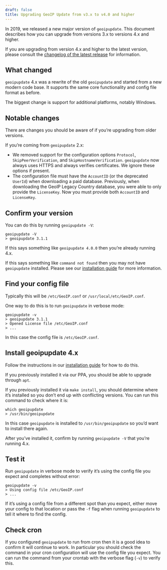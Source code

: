 ```yaml
---
draft: false
title: Upgrading GeoIP Update from v3.x to v4.0 and higher
---
```


<Alert type="info">

In 2019, we released a new major version of `geoipupdate`. This document
describes how you can upgrade from versions 3.x to versions 4.x and higher.

If you are upgrading from version 4.x and higher to the latest version, please
consult the
[changelog of the latest release](https://github.com/maxmind/geoipupdate/releases)
for information.

</Alert>

## What changed

`geoipupdate` 4\.x was a rewrite of the old `geoipupdate` and started from a new
modern code base. It supports the same core functionality and config file format
as before.

The biggest change is support for additional platforms, notably Windows.

## Notable changes

There are changes you should be aware of if you’re upgrading from older
versions.

If you’re coming from `geoipupdate` 2\.x:

- We removed support for the configuration options `Protocol`,
  `SkipPeerVerification`, and `SkipHostnameVerification`. `geoipupdate` now
  always uses HTTPS and always verifies certificates. We ignore these options if
  present.
- The configuration file must have the `AccountID` (or the deprecated `UserId`)
  when downloading a paid database. Previously, when downloading the GeoIP
  Legacy Country database, you were able to only provide the `LicenseKey`. Now
  you must provide both `AccountID` and `LicenseKey`.

## Confirm your version

You can do this by running `geoipupdate -V`:

```cli
geoipupdate -V
> geoipupdate 3.1.1
```

If this says something like `geoipupdate 4.0.0` then you’re already running 4.x.

If this says something like `command not found` then you may not have
`geoipupdate` installed. Please see our
[installation guide](/geoip/updating-databases#1-install-geoip-update) for more
information.

## Find your config file

Typically this will be `/etc/GeoIP.conf` or `/usr/local/etc/GeoIP.conf`.

One way to do this is to run `geoipupdate` in verbose mode:

```cli
geoipupdate -v
> geoipupdate 3.1.1
> Opened License file /etc/GeoIP.conf
> ...
```

In this case the config file is `/etc/GeoIP.conf`.

## Install geoipupdate 4.x

Follow the instructions in our
[installation guide](/geoip/updating-databases#1-install-geoip-update) for how
to do this.

If you previously installed it via our PPA, you should be able to upgrade
through `apt`.

If you previously installed it via `make install`, you should determine where
it’s installed so you don’t end up with conflicting versions. You can run this
command to check where it is:

```cli
which geoipupdate
> /usr/bin/geoipupdate
```

In this case `geoipupdate` is installed to `/usr/bin/geoipupdate` so you’d want
to install there again.

After you’ve installed it, confirm by running `geoipupdate -V` that you’re
running 4.x.

## Test it

Run `geoipupdate` in verbose mode to verify it’s using the config file you
expect and completes without error:

```cli
geoipupdate -v
> Using config file /etc/GeoIP.conf
> ...
```

If it’s using a config file from a different spot than you expect, either move
your config to that location or pass the `-f` flag when running `geoipupdate` to
tell it where to find the config.

## Check cron

If you configured `geoipupdate` to run from cron then it is a good idea to
confirm it will continue to work. In particular you should check the command in
your cron configuration will use the config file you expect. You can run the
command from your crontab with the verbose flag (`-v`) to verify this.
